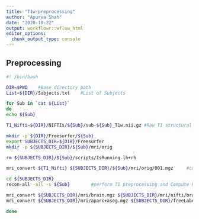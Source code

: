 ```yaml
---
title: "T1w-preprocessing"
author: "Apurva Shah"
date: "2020-10-22"
output: workflowr::wflow_html
editor_options:
  chunk_output_type: console
---
```


## Preprocessing


```bash
#! /bin/bash

DIR=$PWD	#Base directory path
List=${DIR}/Subjects.txt	#List of Subjects

for Sub in `cat ${List}`
do
echo ${Sub}

T1_Nifti=${DIR}/NIFTIs/${Sub}/sub-${Sub}_T1w.nii.gz	#Raw T1 structural data

mkdir -p ${DIR}/Freesurfer/${Sub}		
export SUBJECTS_DIR=${DIR}/Freesurfer
mkdir -p ${SUBJECTS_DIR}/${Sub}/mri/orig

rm ${SUBJECTS_DIR}/${Sub}/scripts/IsRunning.lh+rh

mri_convert ${T1_Nifti} ${SUBJECTS_DIR}/${Sub}/mri/orig/001.mgz		#converting nifti to mgz

cd ${SUBJECTS_DIR}
recon-all -all -s ${Sub}		#perform T1 preprocessing and Compute Parcellation of whole brain

mri_convert ${SUBJECTS_DIR}/mri/brain.mgz ${SUBJECTS_DIR}/mri/nifti/brain.nii.gz
mri_convert ${SUBJECTS_DIR}/mri/aparc+aseg.mgz ${SUBJECTS_DIR}/freeLabels.nii.gz

done
```


